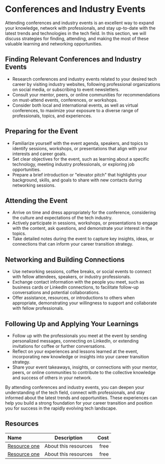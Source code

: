 # Conferences and Industry Events

Attending conferences and industry events is an excellent way to expand your knowledge, network with professionals,
and stay up-to-date with the latest trends and technologies in the tech field. In this section, we will discuss strategies
for finding, attending, and making the most of these valuable learning and networking opportunities.

## Finding Relevant Conferences and Industry Events

- Research conferences and industry events related to your desired tech career by visiting industry websites, following
  professional organizations on social media, or subscribing to event newsletters.
- Consult your mentor, peers, or online communities for recommendations on must-attend events, conferences, or workshops.
- Consider both local and international events, as well as virtual conferences, to maximize your exposure to a diverse
  range of professionals, topics, and experiences.

## Preparing for the Event

- Familiarize yourself with the event agenda, speakers, and topics to identify sessions, workshops, or presentations that
  align with your interests and career goals.
- Set clear objectives for the event, such as learning about a specific technology, meeting industry professionals, or
  exploring job opportunities.
- Prepare a brief introduction or "elevator pitch" that highlights your background, skills, and goals to share with new
  contacts during networking sessions.

## Attending the Event

- Arrive on time and dress appropriately for the conference, considering the culture and expectations of the tech industry.
- Actively participate in sessions, workshops, or presentations to engage with the content, ask questions, and demonstrate
  your interest in the topics.
- Take detailed notes during the event to capture key insights, ideas, or connections that can inform your career transition
  strategy.

## Networking and Building Connections

- Use networking sessions, coffee breaks, or social events to connect with fellow attendees, speakers, or industry
  professionals.
- Exchange contact information with the people you meet, such as business cards or LinkedIn connections, to facilitate
  follow-up conversations and potential collaborations.
- Offer assistance, resources, or introductions to others when appropriate, demonstrating your willingness to support and
  collaborate with fellow professionals.

## Following Up and Applying Your Learnings

- Follow up with the professionals you meet at the event by sending personalized messages, connecting on LinkedIn, or
  extending invitations for coffee or further conversations.
- Reflect on your experiences and lessons learned at the event, incorporating new knowledge or insights into your career
  transition strategy.
- Share your event takeaways, insights, or connections with your mentor, peers, or online communities to contribute to
  the collective knowledge and success of others in your network.

By attending conferences and industry events, you can deepen your understanding of the tech field, connect with
professionals, and stay informed about the latest trends and opportunities. These experiences can help you build a strong
foundation for your career transition and position you for success in the rapidly evolving tech landscape.

## Resources

| Name   | Description | Cost |
| :----- | :----: | ----: |
| [Resource one](https://example.com/)    |  About this resources   |   free |
| [Resource one](https://example.com/)    |  About this resources   |   free |